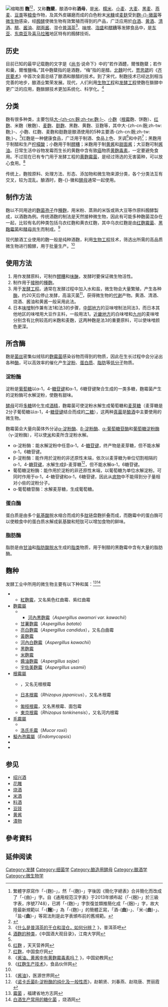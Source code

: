 {{noteTA
|T=zh-hans:麹;zh-hant:麴;
|1=zh-hans:麹;zh-hant:麴;zh:曲;
|2=zh-hans:酒麹;zh-hant:酒麴;zh:酒曲;
|3=zh-hans:发酵;zh-hant:發酵;zh-tw:醱酵;zh-hk:發酵;zh-cn:发酵;zh:酦酵;
}}
{{Otheruses|subject=酿酒或是制酱引起發酵的东西|other=中文姓氏|麴姓}}
[[File:Hongqu_3.jpg|缩略图]]
'''麴'''<ref>繁體字原寫作「-{麴}-」，然「-{麴}-」字後因《簡化字總表》合并簡化而改成了「-{曲}-」字。自《通用规范汉字表》于2013年頒布起（「-{麹}-」於三級字表，序號7748），已將「-{麴}-」字恢復並類推簡化成「-{麹}-」字，故大陸最新規範以「-{'''麹'''}-」為「-{麴}-」的簡體正寫，「酒-{'''曲'''}-」、「米-{'''曲'''}-」、「盐-{'''曲'''}-」等寫法則是此字表頒布前的舊規範。</ref><ref>{{Cite news|url=http://www.gov.cn/zwgk/2013-08/19/content_2469793.htm|title=國務院關於公佈《通用規範漢字表》的通知|publisher=[[國務院辦公廳|國務院辦公廳]]|date=2019-06-19|accessdate=2019-06-18|archive-date=2020-10-12|archive-url=https://web.archive.org/web/20201012095526/http://www.gov.cn/zwgk/2013-08/19/content_2469793.htm/|dead-url=no}}</ref>，又称'''麴糵'''，酿酒中称'''酒母'''，是[[稻|米]]、[[糯米|糯米]]、[[小麦|小麦]]、[[大麦|大麦]]、[[裸麦|黑麦]]、[[燕麦|燕麦]]、[[豆类|豆类]]等[[粮食|粮食]]作物，及其外皮碾磨而成的白色粉末[[米糠|米糠]]或[[麦麸|麦麸]]受到[[麴黴菌|麴-{}-黴菌]]等[[微生物|微生物]]感染，经[[醱酵|醱酵]]使微生物有效繁殖而得到的产品，广泛应用於[[白酒|白酒]]、[[黄酒|黄酒]]、[[清酒|清酒]]、[[醋|醋]]、[[酱油|酱油]]、[[甜面酱|甜面酱]]、湿仓[[普洱茶|普洱茶]]<ref>《[http://www.puertea8.com/html/192.html 什么是普洱茶的干仓和湿仓，如何分辨？] {{Wayback|url=http://www.puertea8.com/html/192.html |date=20090106054115 }}》，普洱茶吧</ref>、[[味噌|味噌]]、[[泡盛|泡盛]]和[[醪糟|醪糟]]等发酵食品中，是[[东亚|东亚]]、[[东南亚|东南亚]]及[[喜马拉雅山脉|喜马拉雅]]地区特有的醱酵技術。

== 历史 ==
目前已知的最早记载麴的文字是《[[尚书_(经)|尚书]]·说命下》中的“若作酒醴，爾惟麴糵；若作和羹，爾惟鹽梅。”其中麴糵指的是酒麴，“梅”指的是醋。[[北魏|北魏]]时代，[[贾思勰|贾思勰]]的《[[齐民要术|齐民要术]]》中首次全面总结了酿酒和酿醋的技术。到了宋代，制麴技术已经达到相当完善的地步，酿酒业繁荣发展。现代，人们利用[[生物工程|生物工程]]和[[发酵工程|发酵工程]]使麴在酦酵中更广泛的应用，麴酦酵技术更加系统化、科学化。<ref name="jn">[http://www.sytu.edu.cn/zhgjiu/j2-2.htm 酒麴的种类]{{dead link|date=2018年2月 |bot=InternetArchiveBot |fix-attempted=yes }}，《中国酒大观目录》，江南大学网</ref>

== 分类 ==
麴有很多种类，主要包括[[大麴|大-{zh-cn:麹;zh-tw:麴;}-]]、[[小麴|小麴]]（[[根霉|根霉]]麴、饼麴）、[[红麴|红麴]]、米麴（散麴）、[[麦麴|麦麴]]、[[麸麴|麸麴]]、黑麴、黄麴、豆麴等，其中大-{zh-cn:麹;zh-tw:麴;}-、小麴、红麴、麦麴和麸麴是酿酒使用的5种主要酒-{zh-cn:麹;zh-tw:麴;}-。<ref name="jn"/>红麴是一种健康食品，广泛用于制酒、食品上色、烹调<ref>[http://keko.eat.51ttyy.com/material/material_1135230330000_1088.html 红麴] {{Wayback|url=http://keko.eat.51ttyy.com/material/material_1135230330000_1088.html |date=20081013100437 }}，天天营养网</ref>和中药<ref>[http://www.shiliao.com.cn/2005/4-8/15500965296.html 红麴]，中国食疗网</ref>；黑麴用于制醋和生产[[柠檬酸|柠檬酸]]；小麴用于制[[醪糟|醪糟]]；米麴用于制[[黄酱|黄酱]]和[[甜面酱|甜面酱]]；大豆麴可制[[酱油|酱油]]。日常生活中谷物发霉而生长的黄麴中含有致[[癌|癌]]物质[[黄麴毒素|黄麴毒素]]，一定要避免食用。不过现在已有专门用于发酵工程的[[黄麴霉菌|黄麴霉菌]]，是经过筛选的无害菌种，可以放心食用。<ref>《[http://www.xugu.net/wst/P97241.htm 酱油、黄酱中有黄麴霉毒素吗？] {{Wayback|url=http://www.xugu.net/wst/P97241.htm |date=20060530004535 }}》，中国幼教网</ref>

传统上，麴按原料、处理方法、形态、添加物和微生物来源分类，各个分类法互有交叉，较为混乱。酿酒时，麴-{}-黴和[[酵母|酵母]]通常一起使用。

== 制作方法 ==
麴以不同用途的[[麴菌|麴菌]][[孢子|孢子]]作[[種麴|種麴]]，用米粉、蒸熟的米饭或熟大豆等作原料醱酵製成，以酒麴為例。传统酒麴的制法是天然接种微生物，因此有可能多种麴菌混杂在一起，比较有名的种类包括乌衣红麴和黄衣红麴，其中乌衣红麴是由[[红麴霉菌|红麴霉菌]]、[[黑麴霉菌|黑麴霉菌]]和[[酵母|酵母]][[共生|共生]]而制成。<ref>《[http://www.foodmate.net/topic/165/35058.html 红麴生产技术]》，食品伙伴网</ref>

现代酿酒工业使用的麴一般是纯种酒麴，利用[[生物工程|生物工程]]技术，筛选出所需的高品质微生物进行醱酵，用于批量生产。<ref name="jn"/>

== 使用方法 ==
# 用作发酵原料，可制作[[醪糟|醪糟]]和[[味醂|味醂]]，发酵时要保证微生物活性。
# 制作用于[[接种|接种]]的[[種麴|種麴]]。
# 用于[[发酵工程|发酵工程]]。通常在发酵过程中加入水和盐，微生物会大量繁殖，产生各种[[酶|酶]]，约20天后停止发酵，高温灭菌<ref>《[http://www.39kf.com/cooperate/tu/Food-Gallery/2007-02-08-324325.shtml 酱油]》，医源世界网</ref>，获得微生物的[[代谢|代谢]]产物。黄酒、清酒、烧酒、酱油和黄酱一般采用此法。
# 日本[[味噌|味噌]]制作兼有法1和法3的步骤，[[中部地方|中部地方]]的豆味噌制法同法3，而日本其他地区的味噌用大豆作主料，一般用法1。[[近畿地方|近畿地方]]的白味噌和[[九州_(日本)|九州]]的麦味噌分别含有比例较高的米麴和麦麴，这两种麴是法3的重要原料，可以使味噌颜色更深。

== 所含酶 ==
麴是[[菌丝|菌丝]]密集似绒毯的[[麴霉菌|麴霉菌]]感染谷物而得到的物质，因此在生长过程中会分泌出各种[[酶|酶]]，可以高效率的催化产生[[淀粉|淀粉]]、[[蛋白质|蛋白质]]、[[脂肪|脂肪]]等[[低分子|低分子]]物质。

=== 淀粉酶 ===
{{seealso|淀粉酶}}
淀粉是[[葡萄糖|葡萄糖]]以α-1，4-[[糖苷键|糖苷键]]和α-1，6糖苷键聚合生成的一类多糖，麴霉菌产生的淀粉酶可水解淀粉，使麴有甜味。

[[酵母|酵母]]可将[[多糖|多糖]]转化生成[[酒精|酒精]]，麴霉菌可使淀粉水解生成葡萄糖和[[麦芽糖|麦芽糖]]（麦芽糖是2分子葡萄糖以α-1，4-[[糖苷键|糖苷键]]结合而成的[[二糖|二糖]]），这两种[[真菌|真菌]]是[[酿酒|酿酒]]中主要使用的微生物。

麴霉菌会大量向菌体外分泌[[α-淀粉酶|α-淀粉酶]]、[[β-淀粉酶|β-淀粉酶]]、[[α-葡萄糖苷酶|α-葡萄糖苷酶]]和[[葡萄糖淀粉酶|葡萄糖淀粉酶]]（γ-淀粉酶），可以使[[稻|米]]和麦所含淀粉水解。

* α-淀粉酶：能水解淀粉中任意α-1，4-[[糖苷键|糖苷键]]，终产物是麦芽糖，但不能水解α-1，6糖苷键。
* β-淀粉酶：能作用於淀粉的非还原性末端，依次以麦芽糖为单位切割相隔的α-1，4-[[糖苷键|糖苷键]]，水解生成β-麦芽糖<ref>《[http://scholar.ilib.cn/Abstract.aspx?A=hdyxgdzkxxxb200103038 诺卡氏菌β-淀粉酶的纯化及一般性质]{{dead link|date=2018年2月 |bot=InternetArchiveBot |fix-attempted=yes }}》，赵朝贤、刘春燕、赵晓唐、贾丽霞</ref>，但不能水解α-1，6糖苷键。
* 葡萄糖淀粉酶：能作用於淀粉的非还原性末端，以葡萄糖为单位水解淀粉。可同时作用于α-1，4-糖苷键和α-1，6糖苷键，因此从[[底物|底物]]中不能得到分子量相对小些的淀粉分子。
* α-葡萄糖苷酶：水解麦芽糖，生成葡萄糖。

=== 蛋白酶 ===
{{seealso|蛋白酶}}
蛋白质是由多个[[氨基酸|氨基酸]]脱水缩合而成的多[[肽|肽]]链盘麴折叠而成，而麴霉中的蛋白酶可以使粮食中的蛋白质水解成氨基酸和短肽可以增加食物的鲜味。

=== 脂肪酶 ===
{{seealso|脂肪酶}}
脂肪是由[[甘油|甘油]]和[[脂肪酸|脂肪酸]][[脱水|脱水]]生成的[[脂类|脂类]]物质，用于制醋的黑麴霉中含有大量的脂肪酶。

== 麴种 ==
发酵工业中所用的微生物主要有以下种和属：<ref>[http://www.fjsq.gov.cn/showtext.asp?ToBook=55&index=12 霉菌] {{Wayback|url=http://www.fjsq.gov.cn/showtext.asp?ToBook=55&index=12 |date=20160304103711 }}，福建省地方志网</ref><ref>[http://www.shaojiu.com/bbs/post_13_1498_1.html 白酒生产常用的糖化菌] {{Wayback|url=http://www.shaojiu.com/bbs/post_13_1498_1.html |date=20120610190430 }}，烧酒网</ref>
* {{link-en|紅麴霉屬|Monascus}}
** [[紅麴霉|紅麴霉]]，又名紫色红曲霉、紫红曲霉
* [[麴霉屬|麴霉屬]]
** {{link-ja|泡盛麴霉|アワモリコウジカビ}}
*** [[河內黒麴霉|河內黒麴霉]]（''Aspergillus awamori var. kawachii''）
** [[甘薯麴霉|甘薯麴霉]]（''Aspergillus batata''）
** [[亮白麴霉|亮白麴霉]]（''Aspergillus candidus''），又名白曲霉
** [[黃麴霉|黃麴霉]]
** [[河內白麴霉|河內白麴霉]]（''Aspergillus kawachii''）
** [[黑麴霉|黑麴霉]]
** [[米麴霉|米麴霉]]
** [[醬油麴霉|醬油麴霉]]（''Aspergillus sojae''）
** [[宇佐美麴霉|宇佐美麴霉]]（''Aspergillus usamii''）
* [[根霉屬|根霉屬]]
** {{link-en|少根根霉|Rhizopus arrhizus}}，又名无根根霉
** [[日本根霉|日本根霉]]（''Rhizopus japanicus''），又名木根霉
** {{link-en|米根霉|Rhizopus oryzae}}
** [[匍枝根霉|匍枝根霉]]，又名黑根霉、面包霉
** [[東京根霉|東京根霉]]（''Rhizopus tonkinensis''），又名河内根霉
* [[毛霉屬|毛霉屬]]
**{{link-en|總狀毛霉|Mucor racemosus}}
**[[洛氏毛霉|洛氏毛霉]]（''Mucor roxii''）
* [[擬內孢霉屬|擬內孢霉屬]]（''Endomycopsis''）
* {{link-en|木霉屬|Trichoderma}}
* {{link-en|脈孢菌屬|Neurospora}}

==参见==
* [[绍兴酒|绍兴酒]]
* [[花雕|花雕]]
* [[烧酒|烧酒]]
* [[米酒|米酒]]
* [[料酒|料酒]]
* [[豆豉|豆豉]]
* [[黄酱|黄酱]]
* [[漬物|漬物]]

==參考資料==
<div class="references-small">
<references />
</div>

== 延伸阅读 ==
{{Wikisource further reading}}

[[Category:发酵|Category:发酵]]
[[Category:细菌学|Category:细菌学]]
[[Category:酿造用酵母|Category:酿造用酵母]]
[[Category:酿酒学|Category:酿酒学]]
[[Category:微生物学|Category:微生物学]]